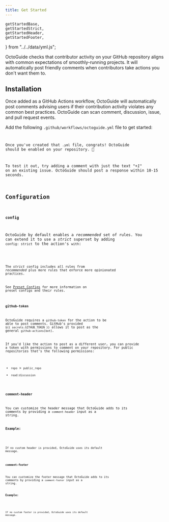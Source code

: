 ```yaml
---
title: Get Started
---
```



	getStartedBase,
	getStartedStrict,
	getStartedHeader,
	getStartedFooter,
} from "../../data/yml.js";

OctoGuide checks that contributor activity on your GitHub repository aligns with common expectations of smoothly-running projects.
It will automatically post friendly comments when contributors take actions you don't want them to.

## Installation

Once added as a GitHub Actions workflow, OctoGuide will automatically post comments advising users if their contribution activity violates any common best practices.
OctoGuide can scan comment, discussion, issue, and pull request events.

Add the following `.github/workflows/octoguide.yml` file to get started:

<Code
	code={getStartedBase}
	lang="yml"
	title=".github/workflows/octoguide.yml"
/>

Once you've created that `.yml` file, congrats!
OctoGuide should be enabled on your repository.
👏

To test it out, try adding a comment with just the text _"+1"_ on an existing issue.
OctoGuide should post a response within 10-15 seconds.

## Configuration

### `config`

OctoGuide by default enables a _recommended_ set of rules.
You can extend it to use a _strict_ superset by adding `config: strict` to the action's `with`:

<Code
	code={getStartedStrict}
	meta="lang=yml"
	lang="diff"
	title=".github/workflows/octoguide.yml"
/>

The _strict_ config includes all rules from _recommended_ plus more rules that enforce more opinionated practices.

See [Preset Configs](./configs) for more information on preset configs and their rules.

### `github-token`

OctoGuide requires a `github-token` for the action to be able to post comments.
GitHub's provided `${{ secrets.GITHUB_TOKEN }}` allows it to post as the general `github-actions[bot]`.

If you'd like the action to post as a different user, you can provide a token with permissions to comment on your repository.
For public repositories that's the following permissions:

- `repo` > `public_repo`
- `read:discussion`

### `comment-header`

You can customize the header message that OctoGuide adds to its comments by providing a `comment-header` input as a string.

**Example:**

<Code
	code={getStartedHeader}
	meta="lang=yml"
	lang="diff"
	title=".github/workflows/octoguide.yml"
/>

If no custom header is provided, OctoGuide uses its default message.

### `comment-footer`

You can customize the footer message that OctoGuide adds to its comments by providing a `comment-footer` input as a string.

**Example:**

<Code
	code={getStartedFooter}
	meta="lang=yml"
	lang="diff"
	title=".github/workflows/octoguide.yml"
/>

If no custom footer is provided, OctoGuide uses its default message.
